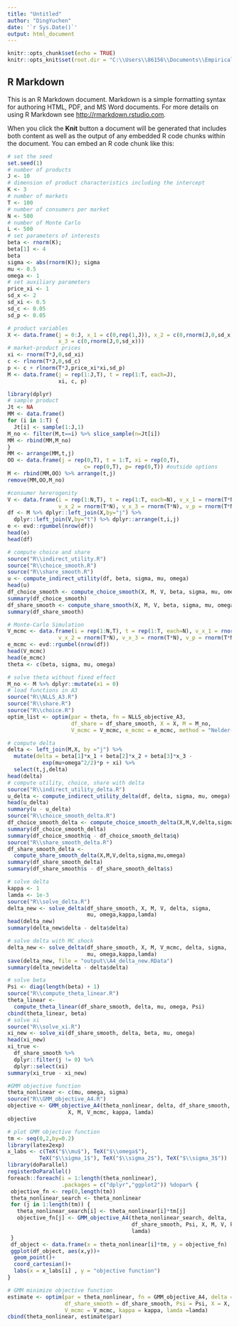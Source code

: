 ```yaml
---
title: "Untitled"
author: "DingYuchen"
date: '`r Sys.Date()`'
output: html_document
---
```


```r
knitr::opts_chunk$set(echo = TRUE)
knitr::opts_knit$set(root.dir = "C:\\Users\\86156\\Documents\\EmpiricalIO")
```

## R Markdown

This is an R Markdown document. Markdown is a simple formatting syntax for authoring HTML, PDF, and MS Word documents. For more details on using R Markdown see <http://rmarkdown.rstudio.com>.

When you click the **Knit** button a document will be generated that includes both content as well as the output of any embedded R code chunks within the document. You can embed an R code chunk like this:

```r
# set the seed
set.seed(1)
# number of products
J <- 10
# dimension of product characteristics including the intercept
K <- 3
# number of markets
T <- 100
# number of consumers per market
N <- 500
# number of Monte Carlo
L <- 500
# set parameters of interests
beta <- rnorm(K); 
beta[1] <- 4
beta
sigma <- abs(rnorm(K)); sigma
mu <- 0.5
omega <- 1
# set auxiliary parameters
price_xi <- 1
sd_x <- 2
sd_xi <- 0.5
sd_c <- 0.05
sd_p <- 0.05
```

```r
# product variables
X <- data.frame(j = 0:J, x_1 = c(0,rep(1,J)), x_2 = c(0,rnorm(J,0,sd_x)),
                x_3 = c(0,rnorm(J,0,sd_x)))
# market-product prices
xi <- rnorm(T*J,0,sd_xi)
c <- rlnorm(T*J,0,sd_c)
p <- c + rlnorm(T*J,price_xi*xi,sd_p)
M <- data.frame(j = rep(1:J,T), t = rep(1:T, each=J), 
                xi, c, p)
```


```r
library(dplyr)
# sample product
Jt <- NA
MM <- data.frame()
for (i in 1:T) {
  Jt[i] <- sample(1:J,1)
M_no <- filter(M,t==i) %>% slice_sample(n=Jt[i])
MM <- rbind(MM,M_no)
}
MM <- arrange(MM,t,j)
OO <- data.frame(j = rep(0,T), t = 1:T, xi = rep(0,T), 
                        c= rep(0,T), p= rep(0,T)) #outside options
M <- rbind(MM,OO) %>% arrange(t,j)
remove(MM,OO,M_no)
```


```r
#consumer hererogenity
V <- data.frame(i = rep(1:N,T), t = rep(1:T, each=N), v_x_1 = rnorm(T*N),
                v_x_2 = rnorm(T*N), v_x_3 = rnorm(T*N), v_p = rnorm(T*N))
df <- M %>% dplyr::left_join(X,by="j") %>% 
  dplyr::left_join(V,by="t") %>% dplyr::arrange(t,i,j)
e <- evd::rgumbel(nrow(df))
head(e)
head(df)
```


```r
# compute choice and share
source("R\\indirect_utility.R")
source("R\\choice_smooth.R")
source("R\\share_smooth.R")
u <- compute_indirect_utility(df, beta, sigma, mu, omega)
head(u)
df_choice_smooth <- compute_choice_smooth(X, M, V, beta, sigma, mu, omega)
summary(df_choice_smooth)
df_share_smooth <- compute_share_smooth(X, M, V, beta, sigma, mu, omega)
summary(df_share_smooth)
```


```r
# Monte-Carlo Simulation
V_mcmc <- data.frame(i = rep(1:N,T), t = rep(1:T, each=N), v_x_1 = rnorm(T*N),
                v_x_2 = rnorm(T*N), v_x_3 = rnorm(T*N), v_p = rnorm(T*N))
e_mcmc <- evd::rgumbel(nrow(df))
head(V_mcmc)
head(e_mcmc)
theta <- c(beta, sigma, mu, omega)
```


```r
# solve theta without fixed effect
M_no <- M %>% dplyr::mutate(xi = 0)
# load functions in A3
source("R\\NLLS_A3.R")
source("R\\share.R")
source("R\\choice.R")
optim_list <- optim(par = theta, fn = NLLS_objective_A3, 
                    df_share = df_share_smooth, X = X, M = M_no, 
                    V_mcmc = V_mcmc, e_mcmc = e_mcmc, method = "Nelder-Mead")
```


```r
# compute delta
delta <- left_join(M,X, by ="j") %>% 
  mutate(delta = beta[1]*x_1 + beta[2]*x_2 + beta[3]*x_3 -
           exp(mu+omega^2/2)*p + xi) %>%
  select(t,j,delta)
head(delta)
# compute utility, choice, share with delta
source("R\\indirect_utility_delta.R")
u_delta <- compute_indirect_utility_delta(df, delta, sigma, mu, omega)
head(u_delta)
summary(u - u_delta)
source("R\\choice_smooth_delta.R")
df_choice_smooth_delta <- compute_choice_smooth_delta(X,M,V,delta,sigma,mu,omega)
summary(df_choice_smooth_delta)
summary(df_choice_smooth$q - df_choice_smooth_delta$q)
source("R\\share_smooth_delta.R")
df_share_smooth_delta <-
  compute_share_smooth_delta(X,M,V,delta,sigma,mu,omega)
summary(df_share_smooth_delta)
summary(df_share_smooth$s - df_share_smooth_delta$s)
```


```r
# solve delta
kappa <- 1
lamda <- 1e-3
source("R\\solve_delta.R")
delta_new <- solve_delta(df_share_smooth, X, M, V, delta, sigma,
                         mu, omega,kappa,lamda)
head(delta_new)
summary(delta_new$delta - delta$delta)
```


```r
# solve delta with MC shock
delta_new <- solve_delta(df_share_smooth, X, M, V_mcmc, delta, sigma,
                         mu, omega,kappa,lamda)
save(delta_new, file = "output\\A4_delta_new.RData")
summary(delta_new$delta - delta$delta)
```


```r
# solve beta
Psi <- diag(length(beta) + 1)
source("R\\compute_theta_linear.R")
theta_linear <-
  compute_theta_linear(df_share_smooth, delta, mu, omega, Psi) 
cbind(theta_linear, beta)
# solve xi
source("R\\solve_xi.R")
xi_new <- solve_xi(df_share_smooth, delta, beta, mu, omega)
head(xi_new)
xi_true <-
  df_share_smooth %>%
  dplyr::filter(j != 0) %>%
  dplyr::select(xi)
summary(xi_true - xi_new)
```


```r
#GMM objective function
theta_nonlinear <- c(mu, omega, sigma)
source("R\\GMM_objective_A4.R")
objective <- GMM_objective_A4(theta_nonlinear, delta, df_share_smooth, Psi, 
                   X, M, V_mcmc, kappa, lamda)
objective
```


```r
# plot GMM objective function
tm <- seq(0,2,by=0.2)
library(latex2exp)
x_labs <- c(TeX("$\\mu$"), TeX("$\\omega$"), 
          TeX("$\\sigma_1$"), TeX("$\\sigma_2$"), TeX("$\\sigma_3$"))
library(doParallel)
registerDoParallel()
foreach::foreach(i = 1:length(theta_nonlinear), 
                 .packages = c("dplyr","ggplot2")) %dopar% {
 objective_fn <- rep(0,length(tm))
 theta_nonlinear_search <- theta_nonlinear
 for (j in 1:length(tm)) {
   theta_nonlinear_search[i] <- theta_nonlinear[i]*tm[j]
   objective_fn[j] <- GMM_objective_A4(theta_nonlinear_search, delta,
                                       df_share_smooth, Psi, X, M, V, kappa, 
                                       lamda)
 }
 df_object <- data.frame(x = theta_nonlinear[i]*tm, y = objective_fn)
 ggplot(df_object, aes(x,y))+
  geom_point()+
  coord_cartesian()+
  labs(x = x_labs[i] , y = "objective function")
}
```


```r
# GMM minimize objective function
estimate <- optim(par = theta_nonlinear, fn = GMM_objective_A4, delta = delta,
                  df_share_smooth = df_share_smooth, Psi = Psi, X = X, M = M,
                  V_mcmc = V_mcmc, kappa = kappa, lamda =lamda)
cbind(theta_nonlinear, estimate$par)
```


